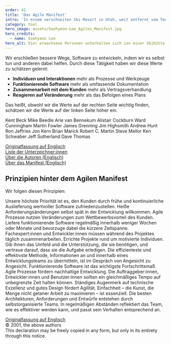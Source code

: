---
order: 41
title: 'Das Agile Manifest'
intro: 'In einem verschneiten Ski-Resort in Utah, weit entfernt vom Technologiezentrum Silicon Valley, traf sich 2001 eine kleine Gruppe von Programmierern, um eine Art Unabhängigkeitserklärung für ihr Metier zu verfassen. Das Agile Manifest trat einen beispiellosen Siegeszug um die Welt an und revolutionierte nicht nur die Softwareentwicklung. Ohne die Arbeit der Experten wäre das, was wir heute im Management als Agilität bezeichnen, das schnelle und flexible Reagieren auf Unvorhergesehenes, nicht denkbar.'
category: tool
hero_image: assets/Soohyeon-Lee_Agiles_Manifest.jpg
hero_credits:
  - name: Soohyeon Lee
hero_alt: Vier erwachsene Personen unterhalten sich ion einer Skihütte
---

<Leadin>Wir erschließen bessere Wege</Leadin>, Software zu entwickeln, indem wir es selbst tun und anderen dabei helfen. Durch diese Tätigkeit haben
wir diese Werte zu schätzen gelernt:

- **Individuen und Interaktionen** mehr als Prozesse und Werkzeuge
- **Funktionierende Software** mehr als umfassende Dokumentation
- **Zusammenarbeit mit dem Kunden** mehr als Vertragsverhandlung
- **Reagieren auf Veränderung** mehr als das Befolgen eines Plans

Das heißt, obwohl wir die Werte auf der rechten Seite wichtig finden, schätzen wir die Werte auf der linken Seite höher ein.

<ManifestoSignatories>
  <ManifestoSignatory>Kent Beck</ManifestoSignatory>
  <ManifestoSignatory>Mike Beedle</ManifestoSignatory>
  <ManifestoSignatory>Arie van Bennekum</ManifestoSignatory>
  <ManifestoSignatory>Alistair Cockburn</ManifestoSignatory>
  <ManifestoSignatory>Ward Cunningham</ManifestoSignatory>
  <ManifestoSignatory>Martin Fowler</ManifestoSignatory>
  <ManifestoSignatory>James Grenning</ManifestoSignatory>
  <ManifestoSignatory>Jim Highsmith</ManifestoSignatory>
  <ManifestoSignatory>Andrew Hunt</ManifestoSignatory>
  <ManifestoSignatory>Ron Jeffries</ManifestoSignatory>
  <ManifestoSignatory>Jon Kern</ManifestoSignatory>
  <ManifestoSignatory>Brian Marick</ManifestoSignatory>
  <ManifestoSignatory>Robert C. Martin</ManifestoSignatory>
  <ManifestoSignatory>Steve Mellor</ManifestoSignatory>
  <ManifestoSignatory>Ken Schwaber</ManifestoSignatory>
  <ManifestoSignatory>Jeff Sutherland</ManifestoSignatory>
  <ManifestoSignatory>Dave Thomas</ManifestoSignatory>
</ManifestoSignatories>

<Note>

[Originalfassung auf Englisch](https://agilemanifesto.org/iso/en/manifesto.html)\
[Liste der Unterzeichner:innen](https://agilemanifesto.org/display/index.html)\
[Über die Autoren (Englisch)](https://agilemanifesto.org/authors.html)\
[Über das Manifest (Englisch)](https://agilemanifesto.org/history.html)

</Note>

## Prinzipien hinter dem Agilen Manifest

Wir folgen diesen Prinzipien:

<ManifestoList>
  <ManifestoListItem>
    Unsere höchste Priorität ist es, den Kunden durch frühe und kontinuierliche Auslieferung wertvoller Software zufriedenzustellen.
  </ManifestoListItem>
  <ManifestoListItem>
    Heiße Anforderungsänderungen selbst spät in der Entwicklung willkommen. Agile Prozesse nutzen Veränderungen zum Wettbewerbsvorteil des Kunden.
  </ManifestoListItem>
  <ManifestoListItem>
    Liefere funktionierende Software regelmäßig innerhalb weniger Wochen oder Monate und bevorzuge dabei die kürzere Zeitspanne.
  </ManifestoListItem>
  <ManifestoListItem>Fachexpert:innen und Entwickler:innen müssen während des Projektes täglich zusammenarbeiten.</ManifestoListItem>
  <ManifestoListItem>
    Errichte Projekte rund um motivierte Individuen. Gib ihnen das Umfeld und die Unterstützung, die sie benötigen, und vertraue darauf, dass sie die
    Aufgabe erledigen.
  </ManifestoListItem>
  <ManifestoListItem>
    Die effizienteste und effektivste Methode, Informationen an und innerhalb eines Entwicklungsteams zu übermitteln, ist im Gespräch von Angesicht zu
    Angesicht.
  </ManifestoListItem>
  <ManifestoListItem>Funktionierende Software ist das wichtigste Fortschrittsmaß.</ManifestoListItem>
  <ManifestoListItem>
    Agile Prozesse fördern nachhaltige Entwicklung. Die Auftraggeber:innen, Entwickler:innen und Benutzer:innen sollten ein gleichmäßiges Tempo auf
    unbegrenzte Zeit halten können.
  </ManifestoListItem>
  <ManifestoListItem>Ständiges Augenmerk auf technische Exzellenz und gutes Design fördert Agilität.</ManifestoListItem>
  <ManifestoListItem>Einfachheit – die Kunst, die Menge nicht getaner Arbeit zu maximieren – ist essenziell.</ManifestoListItem>
  <ManifestoListItem>Die besten Architekturen, Anforderungen und Entwürfe entstehen durch selbstorganisierte Teams.</ManifestoListItem>
  <ManifestoListItem>
    In regelmäßigen Abständen reflektiert das Team, wie es effektiver werden kann, und passt sein Verhalten entsprechend an.
  </ManifestoListItem>
</ManifestoList>

<Note>

[Originalfassung auf Englisch](https://agilemanifesto.org/iso/en/principles.html)\
© 2001, the above authors\
This declaration may be freely copied in any form, but only in its entirety through this notice.

</Note>
